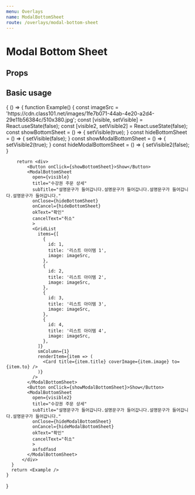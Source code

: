 ```yaml
---
menu: Overlays
name: ModalBottomSheet
route: /overlays/modal-bottom-sheet
---
```



# Modal Bottom Sheet

## Props

<PropsTable of={ModalBottomSheet} />

## Basic usage

<Playground>
  {
    () => {
      function Example() {
        const imageSrc = 'https://cdn.class101.net/images/1fe7b071-44ab-4e20-a2d4-29e11b56384c/510x380.jpg';
        const [visible, setVisible] = React.useState(false);
        const [visible2, setVisible2] = React.useState(false);
        const showBottomSheet = () => {
          setVisible(true);
        }
        const hideBottomSheet = () => {
          setVisible(false);
        }
        const showModalBottomSheet = () => {
          setVisible2(true);
        }
        const hideModalBottomSheet = () => {
          setVisible2(false);
        }

        return <div>
            <Button onClick={showBottomSheet}>Show</Button>
            <ModalBottomSheet
              open={visible}
              title="수강권 주문 상세"
              subTitle="설명문구가 들어갑니다.설명문구가 들어갑니다.설명문구가 들어갑니다.설명문구가 들어갑니다."
              onClose={hideBottomSheet}
              onCancel={hideBottomSheet}
              okText="확인"
              cancelText="취소"
              >
              <GridList
                items={[
                  {
                    id: 1,
                    title: '리스트 아이템 1',
                    image: imageSrc,
                  },
                  {
                    id: 2,
                    title: '리스트 아이템 2',
                    image: imageSrc,
                  },
                  {
                    id: 3,
                    title: '리스트 아이템 3',
                    image: imageSrc,
                  },
                  {
                    id: 4,
                    title: '리스트 아이템 4',
                    image: imageSrc,
                  },
                ]}
                smColumn={1}
                renderItem={item => (
                  <Card title={item.title} coverImage={item.image} to={item.to} />
                )}
              />
            </ModalBottomSheet>
            <Button onClick={showModalBottomSheet}>Show</Button>
            <ModalBottomSheet
              open={visible2}
              title="수강권 주문 상세"
              subTitle="설명문구가 들어갑니다.설명문구가 들어갑니다.설명문구가 들어갑니다.설명문구가 들어갑니다."
              onClose={hideModalBottomSheet}
              onCancel={hideModalBottomSheet}
              okText="확인"
              cancelText="취소"
              >
              asfsdfasd
            </ModalBottomSheet>
          </div>
      }
      return <Example />
    }

}

</Playground>
